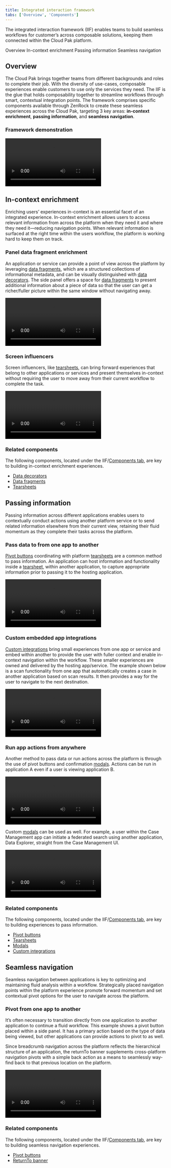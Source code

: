 ```yaml
---
title: Integrated interaction framework
tabs: ['Overview', 'Components']
---
```


<PageDescription>

The integrated interaction framework (IIF) enables teams to build seamless workflows for customer’s across composable solutions, keeping them connected within the Cloud Pak platform.

</PageDescription>

<AnchorLinks>
  <AnchorLink>Overview</AnchorLink>
  <AnchorLink>In-context enrichment</AnchorLink>
  <AnchorLink>Passing information</AnchorLink>
  <AnchorLink>Seamless navigation</AnchorLink>
</AnchorLinks>


## Overview

The Cloud Pak brings together teams from different backgrounds and roles to complete their job. With the diversity of use-cases, composable experiences enable customers to use only the services they need. The IIF is the glue that holds composability together to streamline workflows through smart, contextual integration points. The framework comprises specific components available through ZenRock to create these seamless experiences across the Cloud Pak, targeting 3 key areas: **in-context enrichment**, **passing information**, and **seamless navigation**.

### Framework demonstration

<Row>
 <Column colLg={12}>

<Video src="images/IIF-pal-demo-video.mp4">
  <track kind="captions" src="images/IIF-pal-demo-video.mp4" />
</Video>

 </Column>
</Row>


## In-context enrichment

Enriching users’ experiences in-context is an essential facet of an integrated experience. In-context enrichment allows users to access relevant information from across the platform when they need it and where they need it—reducing navigation points. When relevant information is surfaced at the right time within the users workflow, the platform is working hard to keep them on track.

### Panel data fragment enrichment

An application or service can provide a point of view across the platform by leveraging [data fragments](/cloud-paks/integrated-framework/components#data-fragments), which are a structured collections of informational metadata, and can be visually distinguished with [data decorators](/cloud-paks/integrated-framework/components#data-decorators). The side panel offers a space for [data fragments](/cloud-paks/integrated-framework/components#data-fragments) to present additional information about a piece of data so that the user can get a richer/fuller picture within the same window without navigating away.

<Row>
 <Column colLg={8}>

<Video src="images/panel-data-fragment.mov">
  <track kind="captions" src="images/panel-data-fragment.mov" />
</Video>

 </Column>
</Row>


### Screen influencers

Screen influencers, like [tearsheets](/cloud-paks/integrated-framework/components#tearsheets), can bring forward experiences that belong to other applications or services and present themselves in-context without requiring the user to move away from their current workflow to complete the task.

<Row>
 <Column colLg={8}>

<Video src="images/screen-influencer.mov">
  <track kind="captions" src="images/screen-influencer.mov" />
</Video>

 </Column>
</Row>


### Related components

The following components, located under the IIF/[Components tab](/cloud-paks/integrated-framework/components), are key to building in-context enrichment experiences.

- [Data decorators](/cloud-paks/integrated-framework/components#data-decorators)
- [Data fragments](/cloud-paks/integrated-framework/components#data-fragments)
- [Tearsheets](/cloud-paks/integrated-framework/components#tearsheets)



## Passing information

Passing information across different applications enables users to contextually conduct actions using another platform service or to send related information elsewhere from their current view, retaining their fluid momentum as they complete their tasks across the platform.

### Pass data to from one app to another

[Pivot buttons](/cloud-paks/integrated-framework/components#pivot-buttons) coordinating with platform [tearsheets](/cloud-paks/integrated-framework/components#tearsheets) are a common method to pass information. An application can host information and functionality inside a [tearsheet](/cloud-paks/integrated-framework/components#tearsheets), within another application, to capture appropriate information prior to passing it to the hosting application.

<Row>
 <Column colLg={8}>

<Video src="images/pass-information.mov">
  <track kind="captions" src="images/pass-information.mov" />
</Video>

 </Column>
</Row>


### Custom embedded app integrations

[Custom integrations](/cloud-paks/integrated-framework/components#custom-integrations) bring small experiences from one app or service and embed within another to provide the user with fuller context and enable in-context navigation within the workflow. These smaller experiences are owned and delivered by the hosting app/service. The example shown below is a scan functionality from one app that automatically creates a case in another application based on scan results. It then provides a way for the user to navigate to the next destination.

<Row>
 <Column colLg={8}>

<Video src="images/custom-integration.mov">
  <track kind="captions" src="images/custom-integration.mov" />
</Video>

 </Column>
</Row>


### Run app actions from anywhere

Another method to pass data or run actions across the platform is through the use of pivot buttons and confirmation [modals](/cloud-paks/integrated-framework/components#modals). Actions can be run in application A even if a user is viewing application B.

<Row>
 <Column colLg={8}>

<Video src="images/run-actions.mov">
  <track kind="captions" src="images/run-actions.mov" />
</Video>

 </Column>
</Row>

Custom [modals](/cloud-paks/integrated-framework/components#modals) can be used as well. For example, a user within the Case Management app can initiate a federated search using another application, Data Explorer, straight from the Case Management UI.

<Row>
 <Column colLg={8}>

<Video src="images/run-actions-3.mov">
  <track kind="captions" src="images/run-actions-3.mov" />
</Video>

 </Column>
</Row>

### Related components

The following components, located under the IIF/[Components tab](/cloud-paks/integrated-framework/components), are key to building experiences to pass information.

- [Pivot buttons](/cloud-paks/integrated-framework/components#pivot-buttons)
- [Tearsheets](/cloud-paks/integrated-framework/components#tearsheets)
- [Modals](/cloud-paks/integrated-framework/components#modals)
- [Custom integrations](/cloud-paks/integrated-framework/components##custom-integrations)



## Seamless navigation

Seamless navigation between applications is key to optimizing and maintaining fluid analysis within a workflow. Strategically placed navigation points within the platform experience promote forward momentum and set contextual pivot options for the user to navigate across the platform.


### Pivot from one app to another

It’s often necessary to transition directly from one application to another application to continue a fluid workflow. This example shows a pivot button placed within a side panel. It has a primary action based on the type of data being viewed, but other applications can provide actions to pivot to as well.

Since breadcrumb navigation across the platform reflects the hierarchical structure of an application, the returnTo banner supplements cross-platform navigation pivots with a simple back action as a means to seamlessly way-find back to that previous location on the platform.

<Row>
 <Column colLg={8}>

<Video src="images/app-pivot-to-app.mov">
  <track kind="captions" src="images/app-pivot-to-app.mov" />
</Video>

 </Column>
</Row>

### Related components

The following components, located under the IIF/[Components tab](/cloud-paks/integrated-framework/components), are key to building seamless navigation experiences.

- [Pivot buttons](/cloud-paks/integrated-framework/components#pivot-buttons)
- [ReturnTo banner](/cloud-paks/integrated-framework/components#returnto-banner)

